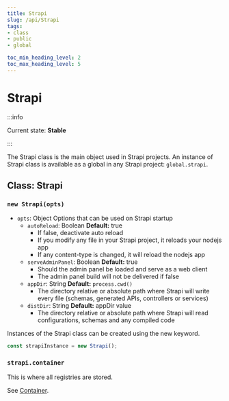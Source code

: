 ```yaml
---
title: Strapi
slug: /api/Strapi
tags:
- class
- public
- global

toc_min_heading_level: 2
toc_max_heading_level: 5
---
```


# Strapi

:::info

Current state: **Stable**

:::

The Strapi class is the main object used in Strapi projects.
An instance of Strapi class is available as a global in any Strapi project: `global.strapi`.

## Class: Strapi

### `new Strapi(opts)`

- `opts`: <Type>Object</Type> Options that can be used on Strapi startup
  - `autoReload`: <Type>Boolean</Type> **Default:** true
    - If false, deactivate auto reload
    - If you modify any file in your Strapi project, it reloads your nodejs app
    - If any content-type is changed, it will reload the nodejs app
  - `serveAdminPanel`: <Type>Boolean</Type> **Default:** true
    - Should the admin panel be loaded and serve as a web client
    - The admin panel build will not be delivered if false
  - `appDir`: <Type>String</Type>  **Default:** `process.cwd()`
    - The directory relative or absolute path where Strapi will write every file (schemas, generated APIs, controllers or services)
  - `distDir`: <Type>String</Type>  **Default:** appDir value
    - The directory relative or absolute path where Strapi will read configurations, schemas and any compiled code

Instances of the Strapi class can be created using the new keyword.

```javascript
const strapiInstance = new Strapi();
```

### `strapi.container`

This is where all registries are stored.

See [Container](./container).

